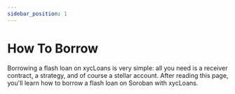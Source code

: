 ```yaml
---
sidebar_position: 1
---
```


# How To Borrow

Borrowing a flash loan on xycLoans is very simple: all you need is a receiver contract, a strategy, and of course a stellar account. After reading this page, you'll learn how to borrow a flash loan on Soroban with xycLoans. 
